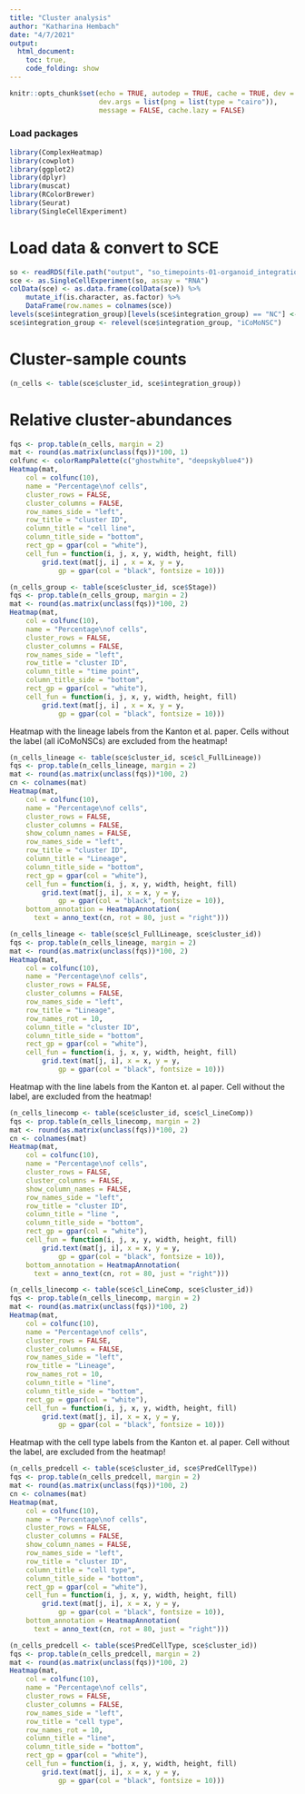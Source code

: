 ```yaml
---
title: "Cluster analysis"
author: "Katharina Hembach"
date: "4/7/2021"
output: 
  html_document:
    toc: true,
    code_folding: show
---
```


```r
knitr::opts_chunk$set(echo = TRUE, autodep = TRUE, cache = TRUE, dev = "png",
                      dev.args = list(png = list(type = "cairo")), 
                      message = FALSE, cache.lazy = FALSE)
```

### Load packages

```r
library(ComplexHeatmap)
library(cowplot)
library(ggplot2)
library(dplyr)
library(muscat)
library(RColorBrewer)
library(Seurat)
library(SingleCellExperiment)
```

# Load data & convert to SCE

```r
so <- readRDS(file.path("output", "so_timepoints-01-organoid_integration.rds"))
sce <- as.SingleCellExperiment(so, assay = "RNA")
colData(sce) <- as.data.frame(colData(sce)) %>% 
    mutate_if(is.character, as.factor) %>% 
    DataFrame(row.names = colnames(sce))
levels(sce$integration_group)[levels(sce$integration_group) == "NC"] <- "iCoMoNSC"
sce$integration_group <- relevel(sce$integration_group, "iCoMoNSC")
```

# Cluster-sample counts

```r
(n_cells <- table(sce$cluster_id, sce$integration_group))
```

# Relative cluster-abundances

```r
fqs <- prop.table(n_cells, margin = 2)
mat <- round(as.matrix(unclass(fqs))*100, 1)
colfunc <- colorRampPalette(c("ghostwhite", "deepskyblue4"))
Heatmap(mat,
    col = colfunc(10),
    name = "Percentage\nof cells",
    cluster_rows = FALSE,
    cluster_columns = FALSE,
    row_names_side = "left",
    row_title = "cluster ID",
    column_title = "cell line",
    column_title_side = "bottom",
    rect_gp = gpar(col = "white"),
    cell_fun = function(i, j, x, y, width, height, fill)
        grid.text(mat[j, i] , x = x, y = y, 
            gp = gpar(col = "black", fontsize = 10)))
```

```r
(n_cells_group <- table(sce$cluster_id, sce$Stage))
fqs <- prop.table(n_cells_group, margin = 2)
mat <- round(as.matrix(unclass(fqs))*100, 2)
Heatmap(mat,
    col = colfunc(10),
    name = "Percentage\nof cells",
    cluster_rows = FALSE,
    cluster_columns = FALSE,
    row_names_side = "left",
    row_title = "cluster ID",
    column_title = "time point",
    column_title_side = "bottom",
    rect_gp = gpar(col = "white"),
    cell_fun = function(i, j, x, y, width, height, fill)
        grid.text(mat[j, i] , x = x, y = y, 
            gp = gpar(col = "black", fontsize = 10)))
```

Heatmap with the lineage labels from the Kanton et al. paper. Cells without the label (all iCoMoNSCs) are excluded from the heatmap!

```r
(n_cells_lineage <- table(sce$cluster_id, sce$cl_FullLineage))
fqs <- prop.table(n_cells_lineage, margin = 2)
mat <- round(as.matrix(unclass(fqs))*100, 2)
cn <- colnames(mat)
Heatmap(mat,
    col = colfunc(10),
    name = "Percentage\nof cells",
    cluster_rows = FALSE,
    cluster_columns = FALSE,
    show_column_names = FALSE, 
    row_names_side = "left",
    row_title = "cluster ID",
    column_title = "Lineage",
    column_title_side = "bottom",
    rect_gp = gpar(col = "white"),
    cell_fun = function(i, j, x, y, width, height, fill)
        grid.text(mat[j, i], x = x, y = y, 
            gp = gpar(col = "black", fontsize = 10)),
    bottom_annotation = HeatmapAnnotation(
      text = anno_text(cn, rot = 80, just = "right")))
```

```r
(n_cells_lineage <- table(sce$cl_FullLineage, sce$cluster_id))
fqs <- prop.table(n_cells_lineage, margin = 2)
mat <- round(as.matrix(unclass(fqs))*100, 2)
Heatmap(mat,
    col = colfunc(10),
    name = "Percentage\nof cells",
    cluster_rows = FALSE,
    cluster_columns = FALSE,
    row_names_side = "left",
    row_title = "Lineage",
    row_names_rot = 10,
    column_title = "cluster ID",
    column_title_side = "bottom",
    rect_gp = gpar(col = "white"),
    cell_fun = function(i, j, x, y, width, height, fill)
        grid.text(mat[j, i], x = x, y = y, 
            gp = gpar(col = "black", fontsize = 10)))
```

Heatmap with the line labels from the Kanton et. al paper. Cell without the label, are excluded from the heatmap!

```r
(n_cells_linecomp <- table(sce$cluster_id, sce$cl_LineComp))
fqs <- prop.table(n_cells_linecomp, margin = 2)
mat <- round(as.matrix(unclass(fqs))*100, 2)
cn <- colnames(mat)
Heatmap(mat,
    col = colfunc(10),
    name = "Percentage\nof cells",
    cluster_rows = FALSE,
    cluster_columns = FALSE,
    show_column_names = FALSE, 
    row_names_side = "left",
    row_title = "cluster ID",
    column_title = "line ",
    column_title_side = "bottom",
    rect_gp = gpar(col = "white"),
    cell_fun = function(i, j, x, y, width, height, fill)
        grid.text(mat[j, i], x = x, y = y, 
            gp = gpar(col = "black", fontsize = 10)),
    bottom_annotation = HeatmapAnnotation(
      text = anno_text(cn, rot = 80, just = "right")))
```

```r
(n_cells_linecomp <- table(sce$cl_LineComp, sce$cluster_id))
fqs <- prop.table(n_cells_linecomp, margin = 2)
mat <- round(as.matrix(unclass(fqs))*100, 2)
Heatmap(mat,
    col = colfunc(10),
    name = "Percentage\nof cells",
    cluster_rows = FALSE,
    cluster_columns = FALSE,
    row_names_side = "left",
    row_title = "Lineage",
    row_names_rot = 10,
    column_title = "line",
    column_title_side = "bottom",
    rect_gp = gpar(col = "white"),
    cell_fun = function(i, j, x, y, width, height, fill)
        grid.text(mat[j, i], x = x, y = y, 
            gp = gpar(col = "black", fontsize = 10)))
```

Heatmap with the cell type labels from the Kanton et. al paper. Cell without the label, are excluded from the heatmap!

```r
(n_cells_predcell <- table(sce$cluster_id, sce$PredCellType))
fqs <- prop.table(n_cells_predcell, margin = 2)
mat <- round(as.matrix(unclass(fqs))*100, 2)
cn <- colnames(mat)
Heatmap(mat,
    col = colfunc(10),
    name = "Percentage\nof cells",
    cluster_rows = FALSE,
    cluster_columns = FALSE,
    show_column_names = FALSE, 
    row_names_side = "left",
    row_title = "cluster ID",
    column_title = "cell type",
    column_title_side = "bottom",
    rect_gp = gpar(col = "white"),
    cell_fun = function(i, j, x, y, width, height, fill)
        grid.text(mat[j, i], x = x, y = y, 
            gp = gpar(col = "black", fontsize = 10)),
    bottom_annotation = HeatmapAnnotation(
      text = anno_text(cn, rot = 80, just = "right")))

(n_cells_predcell <- table(sce$PredCellType, sce$cluster_id))
fqs <- prop.table(n_cells_predcell, margin = 2)
mat <- round(as.matrix(unclass(fqs))*100, 2)
Heatmap(mat,
    col = colfunc(10),
    name = "Percentage\nof cells",
    cluster_rows = FALSE,
    cluster_columns = FALSE,
    row_names_side = "left",
    row_title = "cell type",
    row_names_rot = 10,
    column_title = "line",
    column_title_side = "bottom",
    rect_gp = gpar(col = "white"),
    cell_fun = function(i, j, x, y, width, height, fill)
        grid.text(mat[j, i], x = x, y = y, 
            gp = gpar(col = "black", fontsize = 10)))
```

